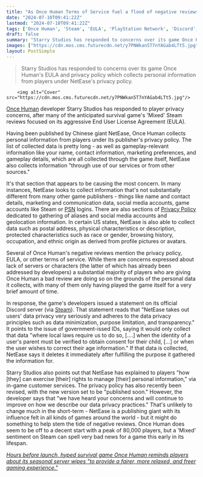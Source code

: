 ```yaml
---
title: "As Once Human Terms of Service fuel a flood of negative reviews, the survival game's devs say they'll only ask for your government ID on special occasions"
date: "2024-07-10T09:41:22Z"
lastmod: "2024-07-10T09:41:22Z"
tags: ['Once Human', 'Steam', 'EULA', 'PlayStation Network', 'Discord', 'NetEase', 'Survival']
draft: false
summary: "Starry Studios has responded to concerns over its game Once Human's EULA and privacy policy which collects personal information from players under NetEase's privacy policy."
images: ["https://cdn.mos.cms.futurecdn.net/y7PNWkan5T7nYAGab4LTt5.jpg"]
layout: PostSimple
---
```

> Starry Studios has responded to concerns over its game Once Human's EULA and privacy policy which collects personal information from players under NetEase's privacy policy.


        <img alt="Cover" src="https://cdn.mos.cms.futurecdn.net/y7PNWkan5T7nYAGab4LTt5.jpg"/>
        
[Once Human](https://www.gamesradar.com/games/survival/once-human-gives-post-apocalyptic-survival-a-supernatural-twist-in-a-world-full-of-wild-mutations/) developer Starry Studios has responded to player privacy concerns, after many of the anticipated survival game's 'Mixed' Steam reviews focused on its aggressive End User License Agreement (EULA).

Having been published by Chinese giant NetEase, Once Human collects personal information from players under its publisher's privacy policy. The list of collected data is pretty long - as well as gameplay-relevant information like your name, contact information, marketing preferences, and gameplay details, which are all collected through the game itself, NetEase also collects information "through use of our services or from other sources."

It's that section that appears to be causing the most concern. In many instances, NetEase looks to collect information that's not substantially different from many other game publishers - things like name and contact details, marketing and communication data, social media accounts, game accounts like Steam or [PSN](https://www.gamesradar.com/tag/playstation-network/) logins. There are also sections of [<u>Privacy Policy</u>](https://protocol.unisdk.easebar.com/release/latest_v475.html#div1) dedicated to gathering of aliases and social media accounts and geolocation information. In certain US states, NetEase is also able to collect data such as postal address, physical characteristics or description, protected characteristics such as race or gender, browsing history, occupation, and ethnic origin as derived from profile pictures or avatars.

Several of Once Human's negative reviews mention the privacy policy, EULA, or other terms of service. While there are concerns expressed about lack of servers or characters (the latter of which has already been addressed by developers) a substantial majority of players who are giving Once Human a bad review are doing so on the grounds of the personal data it collects, with many of them only having played the game itself for a very brief amount of time.

In response, the game's developers issued a statement on its official Discord server (via [Steam](https://steamcommunity.com/app/2139460/discussions/0/4410795727365489104/)). That statement reads that "NetEase takes out users' data privacy very seriously and adheres to the data privacy principles such as data minimization, purpose limitation, and transparency." It points to the issue of government-issed IDs, saying it would only collect that data "where local laws require us to do so, [....] when the identity of a user's parent must be verified to obtain consent for their child, [...] or when the user wishes to correct their age information." If that data is collected, NetEase says it deletes it immediately after fulfilling the purpose it gathered the information for.

Starry Studios also points out that NetEase has explained to players "how [they] can exercise [their] rights to manage [their] personal information," via in-game customer services. The privacy policy has also recently been revised, with the new version set to be "published soon." However, the developer says that "we have heard your concerns and will continue to improve on how we describe our data privacy practices." That's unlikely to change much in the short-term - NetEase is a publishing giant with its influence felt in all kinds of games around the world - but it might do something to help stem the tide of negative reviews. Once Human does seem to be off to a decent start with a peak of 80,000 players, but a 'Mixed' sentiment on Steam can spell very bad news for a game this early in its lifespan.

[<em>Hours before launch, hyped survival game Once Human reminds players about its seasonal server wipes "to provide a fairer, more relaxed, and freer gaming experience."</em>](https://www.gamesradar.com/games/survival/hours-before-launch-hyped-survival-game-once-human-reminds-players-about-its-seasonal-server-wipes-to-provide-a-fairer-more-relaxed-and-freer-gaming-experience/)
        